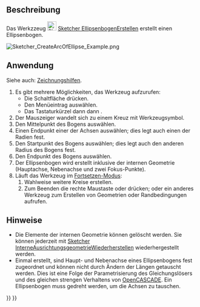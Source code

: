 <languages/>

{{Docnav/de
|[[Sketcher_Create3PointArc/de|KreisbogenDurch3PunkteErstellen]]
|[[Sketcher_CreateArcOfHyperbola/de|HyperbelbogenErstellen]]
|[[Sketcher_Workbench/de|Sketcher]]
|IconL=Sketcher_Create3PointArc.svg
|IconR=Sketcher_CreateArcOfHyperbola.svg
|IconC=Workbench_Sketcher.svg
}}

{{GuiCommand/de
|Name=Sketcher CreateArcOfEllipse
|Name/de=Sketcher EllipsenbogenErstellen
|MenuLocation=Skizze → Geometrien → Ellipsenbogen
|Workbenches=[[Sketcher_Workbench/de|Sketcher]]
|Shortcut={{KEY|G}} {{KEY|E}} {{KEY|A}}
|Version=0.15
|SeeAlso=[[Sketcher_CreateEllipseByCenter/de|Sketcher EllipseDurchMittelpunktErstellen]]
}}

<span id="Description"></span>
==Beschreibung==

Das Werkzzeug [[Image:Sketcher_CreateArcOfEllipse.svg|24px]] [[Sketcher_CreateArcOfEllipse/de|Sketcher EllipsenbogenErstellen]] erstellt einen Ellipsenbogen.

[[Image:Sketcher_CreateArcOfEllipse_Example.png]]
{{Caption|Ellipsenbogen (weiß) mit interner Geometrie (dunkelgelb)}}

<span id="Usage"></span>
==Anwendung==

Siehe auch: [[Sketcher_Workbench/de#Zeichnungshilfen|Zeichnungshilfen]].

# Es gibt mehrere Möglichkeiten, das Werkzeug aufzurufen:
#* Die Schaltfläche {{Button|[[File:Sketcher_CreateArcOfEllipse.svg|16px]] [[Sketcher_CreateArcOfEllipse/de|Ellipsenbogen]]}} drücken.
#* Den Menüeintrag {{MenuCommand|Skizze → Geometrien → [[Image:Sketcher_CreateArcOfEllipse.svg|16px]] Ellipsenbogen}} auswählen.
#* Das Tastaturkürzel {{KEY|G}} dann {{KEY|E}} dann {{KEY|A}}.
# Der Mauszeiger wandelt sich zu einem Kreuz mit Werkzeugsymbol.
# Den Mittelpunkt des Bogens auswählen.
# Einen Endpunkt einer der Achsen auswählen; dies legt auch einen der Radien fest.
# Den Startpunkt des Bogens auswählen; dies legt auch den anderen Radius des Bogens fest.
# Den Endpunkt des Bogens auswählen.
# Der Ellipsenbogen wird erstellt inklusive der internen Geometrie (Hauptachse, Nebenachse und zwei Fokus-Punkte).
# Läuft das Werkzeug im [[Sketcher_Workbench/de#Fortsetzen-Modi|Fortsetzen-Modus]]:
## Wahlweise weitere Kreise erstellen.
## Zum Beenden die rechte Maustaste oder {{KEY|Esc}} drücken; oder ein anderes Werkzeug zum Erstellen von Geometrien oder Randbedingungen aufrufen.

<span id="Notes"></span>
==Hinweise==

* Die Elemente der internen Geometrie können gelöscht werden. Sie können jederzeit mit [[Sketcher_RestoreInternalAlignmentGeometry/de|Sketcher InterneAusrichtungsgeometrieWiederherstellen]] wiederhergestellt werden.
* Einmal erstellt, sind Haupt- und Nebenachse eines Ellipsenbogens fest zugeordnet und können nicht durch Ändern der Längen getauscht werden. Dies ist eine Folge der Parametrisierung des Gleichungslösers und des gleichen strengen Verhaltens von [[OpenCASCADE/de|OpenCASCADE]]. Ein Ellipsenbogen muss gedreht werden, um die Achsen zu tauschen.


{{Docnav/de
|[[Sketcher_Create3PointArc/de|KreisbogenDurch3PunkteErstellen]]
|[[Sketcher_CreateArcOfHyperbola/de|HyperbelbogenErstellen]]
|[[Sketcher_Workbench/de|Sketcher]]
|IconL=Sketcher_Create3PointArc.svg
|IconR=Sketcher_CreateArcOfHyperbola.svg
|IconC=Workbench_Sketcher.svg
}}

{{Sketcher_Tools_navi{{#translation:}}}}
{{Userdocnavi{{#translation:}}}}